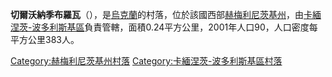 {{coord|48|36|54|N|26|22|37|E|scale:100000|display=title}}

'''切爾沃納季布羅瓦'''（{{lang-uk|Червона Діброва}}），是[[烏克蘭|烏克蘭]]的村落，位於該國西部[[赫梅利尼茨基州|赫梅利尼茨基州]]，由[[卡緬涅茨-波多利斯基區|卡緬涅茨-波多利斯基區]]負責管轄，面積0.24平方公里，2001年人口90，人口密度每平方公里383人。

{{DEFAULTSORT:Червона Діброва}}
[[Category:赫梅利尼茨基州村落|Category:赫梅利尼茨基州村落]]
[[Category:卡緬涅茨-波多利斯基區村落|Category:卡緬涅茨-波多利斯基區村落]]


{{Khmelnytskyi-geo-stub}}